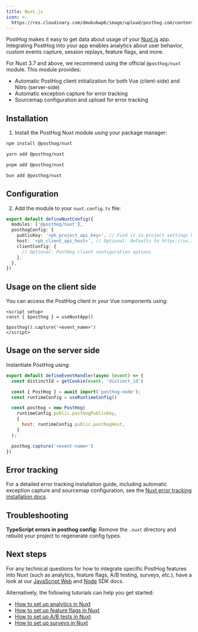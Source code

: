 ```yaml
---
title: Nuxt.js
icon: >-
  https://res.cloudinary.com/dmukukwp6/image/upload/posthog.com/contents/images/docs/integrate/frameworks/nuxt.svg
---
```



PostHog makes it easy to get data about usage of your [Nuxt.js](https://nuxt.com/) app. Integrating PostHog into your app enables analytics about user behavior, custom events capture, session replays, feature flags, and more.

For Nuxt 3.7 and above, we recommend using the official `@posthog/nuxt` module. This module provides:
- Automatic PostHog client initialization for both Vue (client-side) and Nitro (server-side)
- Automatic exception capture for error tracking
- Sourcemap configuration and upload for error tracking

## Installation

1. Install the PostHog Nuxt module using your package manager:

<MultiLanguage>

```bash file=npm
npm install @posthog/nuxt
```

```bash file=Yarn
yarn add @posthog/nuxt
```

```bash file=pnpm
pnpm add @posthog/nuxt
```

```bash file=Bun
bun add @posthog/nuxt
```

</MultiLanguage>

## Configuration

2. Add the module to your `nuxt.config.ts` file:

```typescript file=nuxt.config.ts
export default defineNuxtConfig({
  modules: ['@posthog/nuxt'],
  posthogConfig: {
    publicKey: '<ph_project_api_key>', // Find it in project settings https://app.posthog.com/settings/project
    host: '<ph_client_api_host>', // Optional: defaults to https://us.i.posthog.com. Use https://eu.i.posthog.com for EU region
    clientConfig: {
      // Optional: PostHog client configuration options
    },
  },
})
```

## Usage on the client side

You can access the PostHog client in your Vue components using:

```vue filename=index.vue
<script setup>
const { $posthog } = useNuxtApp()

$posthog().capture('<event_name>')
</script>
```

## Usage on the server side

Instantiate PostHog using:

```js file=server/api/example.js focusOnLines=4-21
export default defineEventHandler(async (event) => {
  const distinctId = getCookie(event, 'distinct_id')

  const { PostHog } = await import('posthog-node');
  const runtimeConfig = useRuntimeConfig()

  const posthog = new PostHog(
    runtimeConfig.public.posthogPublicKey,
    { 
      host: runtimeConfig.public.posthogHost, 
    }
  );

  posthog.capture('<event-name>')
})
```

<DetailSetUpReverseProxy />

<DetailGroupProductsInOneProject />

## Error tracking

For a detailed error tracking installation guide, including automatic exception capture and sourcemap configuration, see the [Nuxt error tracking installation docs](/docs/error-tracking/installation/nuxt).

## Troubleshooting

**TypeScript errors in posthog config:**
Remove the `.nuxt` directory and rebuild your project to regenerate config types.

## Next steps

For any technical questions for how to integrate specific PostHog features into Nuxt (such as analytics, feature flags, A/B testing, surveys, etc.), have a look at our [JavaScript Web](/docs/libraries/js) and [Node](/docs/libraries/node) SDK docs.

Alternatively, the following tutorials can help you get started:

- [How to set up analytics in Nuxt](/tutorials/nuxt-analytics)
- [How to set up feature flags in Nuxt](/tutorials/nuxt-feature-flags)
- [How to set up A/B tests in Nuxt](/tutorials/nuxtjs-ab-tests)
- [How to set up surveys in Nuxt](/tutorials/nuxt-surveys)